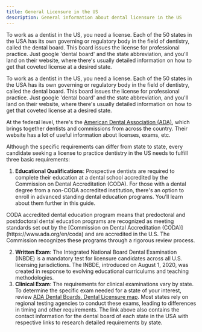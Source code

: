 ```yaml
---
title: General Licensure in the US
description: General information about dental licensure in the US
---
```


To work as a dentist in the US, you need a license. Each of the 50 states in the
USA has its own governing or regulatory body in the field of dentistry, called
the dental board. This board issues the license for professional practice. Just
google 'dental board' and the state abbreviation, and you'll land on their
website, where there's usually detailed information on how to get that coveted
license at a desired state.

To work as a dentist in the US, you need a license. Each of the 50 states in the
USA has its own governing or regulatory body in the field of dentistry, called
the dental board. This board issues the license for professional practice. Just
google 'dental board' and the state abbreviation, and you'll land on their
website, where there's usually detailed information on how to get that coveted
license at a desired state.

At the federal level, there's the [American Dental Association
(ADA)](https://www.ada.org/), which brings together dentists and commissions
from across the country. Their website has a lot of useful information about
licenses, exams, etc.

Although the specific requirements can differ from state to state, every
candidate seeking a license to practice dentistry in the US needs to fulfill
three basic requirements:

1. **Educational Qualifications**: Prospective dentists are required to complete
   their education at a dental school accredited by the Commission on Dental
   Accreditation (CODA). For those with a dental degree from a non-CODA accredited
   institution, there's an option to enroll in advanced standing dental education
   programs. You’ll learn about them further in this guide.

<Aside>
  CODA accredited dental education program means that predoctoral and postdoctoral dental education
  programs are recognized as meeting standards set out by the [Commission on Dental Accreditation
  (CODA)](https://www.ada.org/en/coda) and are accredited in the U.S. The Commission recognizes
  these programs through a rigorous review process.
</Aside>

2. **Written Exam**: The Integrated National Board Dental Examination (INBDE) is
   a mandatory test for licensure candidates across all U.S. licensing
   jurisdictions. The INBDE, introduced on August 1, 2020, was created in response
   to evolving educational curriculums and teaching methodologies.
3. **Clinical Exam**: The requirements for clinical examinations vary by state.
   To determine the specific exam needed for a state of your interest, review [ADA
   Dental Boards. Dental Licensure
   map](https://www.ada.org/resources/licensure/dental-licensure-by-state-map).
   Most states rely on regional testing agencies to conduct these exams, leading to
   differences in timing and other requirements. The link above also contains the
   contact information for the dental board of each state in the USA with
   respective links to research detailed requirements by state.

